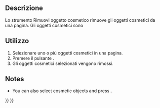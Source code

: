 <languages/>

<div class="mw-translate-fuzzy">
{{Docnav/it
|[[TechDraw_2PointCenterLine/it|Linea centrale a 2 punti]]
|[[TechDraw_DecorateLine/it|Aspetto delle linee]]
|[[TechDraw_Workbench/it|TechDraw]]
|IconL=TechDraw_2PointCenterLine.svg
|IconC=Workbench_TechDraw.svg
|IconR=TechDraw_DecorateLine.svg
}}
</div>

<div class="mw-translate-fuzzy">
{{GuiCommand/it
|Name=TechDraw CosmeticEraser
|Name/it=Rimuovi oggetto cosmetico
|MenuLocation=TechDraw → Rimuovi oggetto cosmetico
|Workbenches=[[TechDraw_Workbench/it|TechDraw]]
|Version=0.19
}}
</div>

<span id="Description"></span>
==Descrizione==

<div class="mw-translate-fuzzy">
Lo strumento Rimuovi oggetto cosmetico rimuove gli oggetti cosmetici da una pagina. Gli oggetti cosmetici sono
</div>

<span id="Usage"></span>
== Utilizzo ==

<div class="mw-translate-fuzzy">
# Selezionare uno o più oggetti cosmetici in una pagina. 
# Premere il pulsante {{Button|[[Image:TechDraw_CosmeticEraser.svg|16px]] Rimuovi oggetto cosmetico}}.
# Gli oggetti cosmetici selezionati vengono rimossi.
</div>

==Notes==

* You can also select cosmetic objects and press {{KEY|Delete}}. {{Version|1.0}}


<div class="mw-translate-fuzzy">
{{Docnav/it
|[[TechDraw_2PointCenterLine/it|Linea centrale a 2 punti]]
|[[TechDraw_DecorateLine/it|Aspetto delle linee]]
|[[TechDraw_Workbench/it|TechDraw]]
|IconL=TechDraw_2PointCenterLine.svg
|IconC=Workbench_TechDraw.svg
|IconR=TechDraw_DecorateLine.svg
}}
</div>

{{TechDraw Tools navi{{#translation:}}}}
{{Userdocnavi{{#translation:}}}}
